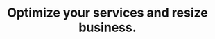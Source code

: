---
title: "Optimize your services and resize business."
details: "Track all metrics with custom reports. Maximize impact by analyzing campaign results and 
content performance easily. Personalize your emails"
image1: "/assets/imgs/feature/customer-service/img-s-27.png"
image2: "/assets/imgs/feature/customer-service/img-s-28.png"
image3: "/assets/imgs/feature/customer-service/img-s-29.png"
shape1_img: "/assets/imgs/shape/shape-s-29.png"
items:
  - "<span>Automation builder</span> track your performance and more—all from a single platform."
  - "<span>Awesome dashboard</span> channel for businesses of any size. Start your video course today."
action_btn:
  enable: true
  label: "Signup now"
  link: "#"
---